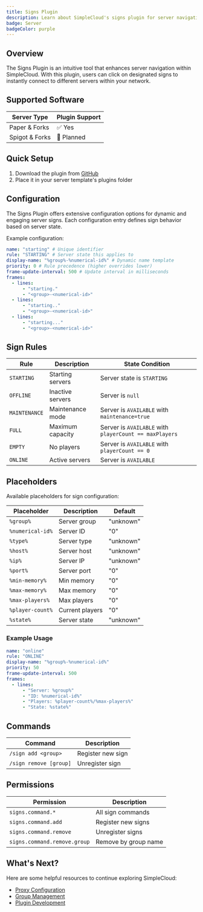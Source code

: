 ```yaml
---
title: Signs Plugin
description: Learn about SimpleCloud's signs plugin for server navigation and status display
badge: Server
badgeColor: purple
---
```


## Overview

The Signs Plugin is an intuitive tool that enhances server navigation within SimpleCloud. With this plugin, users can click on designated signs to instantly connect to different servers within your network.

## Supported Software

| Server Type    | Plugin Support |
| -------------- | -------------- |
| Paper & Forks  | ✅ Yes         |
| Spigot & Forks | 🔄 Planned     |

## Quick Setup

1. Download the plugin from [GitHub](https://github.com/simplecloudapp/sign-plugin/releases)
2. Place it in your server template's plugins folder

## Configuration

The Signs Plugin offers extensive configuration options for dynamic and engaging server signs. Each configuration entry defines sign behavior based on server state.

Example configuration:

```yaml
name: "starting" # Unique identifier
rule: "STARTING" # Server state this applies to
display-name: "%group%-%numerical-id%" # Dynamic name template
priority: 0 # Rule precedence (higher overrides lower)
frame-update-interval: 500 # Update interval in milliseconds
frames:
  - lines:
      - "starting."
      - "<group>-<numerical-id>"
  - lines:
      - "starting.."
      - "<group>-<numerical-id>"
  - lines:
      - "starting..."
      - "<group>-<numerical-id>"
```

## Sign Rules

| Rule          | Description      | State Condition                                        |
| ------------- | ---------------- | ------------------------------------------------------ |
| `STARTING`    | Starting servers | Server state is `STARTING`                             |
| `OFFLINE`     | Inactive servers | Server is `null`                                       |
| `MAINTENANCE` | Maintenance mode | Server is `AVAILABLE` with `maintenance=true`          |
| `FULL`        | Maximum capacity | Server is `AVAILABLE` with `playerCount == maxPlayers` |
| `EMPTY`       | No players       | Server is `AVAILABLE` with `playerCount == 0`          |
| `ONLINE`      | Active servers   | Server is `AVAILABLE`                                  |

## Placeholders

Available placeholders for sign configuration:

| Placeholder      | Description     | Default   |
| ---------------- | --------------- | --------- |
| `%group%`        | Server group    | "unknown" |
| `%numerical-id%` | Server ID       | "0"       |
| `%type%`         | Server type     | "unknown" |
| `%host%`         | Server host     | "unknown" |
| `%ip%`           | Server IP       | "unknown" |
| `%port%`         | Server port     | "0"       |
| `%min-memory%`   | Min memory      | "0"       |
| `%max-memory%`   | Max memory      | "0"       |
| `%max-players%`  | Max players     | "0"       |
| `%player-count%` | Current players | "0"       |
| `%state%`        | Server state    | "unknown" |

### Example Usage

```yaml
name: "online"
rule: "ONLINE"
display-name: "%group%-%numerical-id%"
priority: 50
frame-update-interval: 500
frames:
  - lines:
      - "Server: %group%"
      - "ID: %numerical-id%"
      - "Players: %player-count%/%max-players%"
      - "State: %state%"
```

## Commands

| Command                | Description       |
| ---------------------- | ----------------- |
| `/sign add <group>`    | Register new sign |
| `/sign remove [group]` | Unregister sign   |

## Permissions

| Permission                   | Description          |
| ---------------------------- | -------------------- |
| `signs.command.*`            | All sign commands    |
| `signs.command.add`          | Register new signs   |
| `signs.command.remove`       | Unregister signs     |
| `signs.command.remove.group` | Remove by group name |

## What's Next?

Here are some helpful resources to continue exploring SimpleCloud:

- [Proxy Configuration](/docs/manual/plugin/proxy-essentials)
- [Group Management](/docs/manual/resources/groups)
- [Plugin Development](/docs/manual/plugin/overview)
